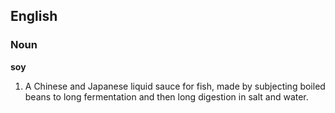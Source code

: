 ==English==

===Noun===

'''soy'''

#A Chinese and Japanese liquid sauce for fish, made by subjecting boiled beans to long fermentation and then long digestion in salt and water.